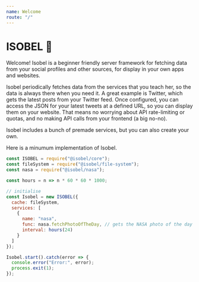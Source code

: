 ```yaml
---
name: Welcome
route: "/"
---
```


# ISOBEL 🐶

Welcome!
Isobel is a beginner friendly server framework for fetching data from your social profiles and other sources, for display in your own apps and websites.

Isobel periodically fetches data from the services that you teach her, so the data is always there when you need it. A great example is Twitter, which gets the latest posts from your Twitter feed. Once configured, you can access the JSON for your latest tweets at a defined URL, so you can display them on your website. That means no worrying about API rate-limiting or quotas, and no making API calls from your frontend (a big no-no).

Isobel includes a bunch of premade services, but you can also create your own.

Here is a minumum implementation of Isobel.

```javascript
const ISOBEL = require("@isobel/core");
const fileSystem = require("@isobel/file-system");
const nasa = require("@isobel/nasa");

const hours = n => n * 60 * 60 * 1000;

// initialise
const Isobel = new ISOBEL({
  cache: fileSystem,
  services: [
    {
      name: "nasa",
      func: nasa.fetchPhotoOfTheDay, // gets the NASA photo of the day
      interval: hours(24)
    }
  ]
});

Isobel.start().catch(error => {
  console.error("Error:", error);
  process.exit(1);
});
```
